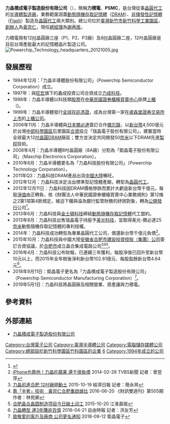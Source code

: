 {{NoteTA|G1=IT}}
{{Infobox_Company 
| company_name     = 力晶積成電子製造股份有限公司
| company_name_en  = Powerchip Semiconductor Manufacturing Corporation
| logo = PSMC logo.svg
| company_type     = [[興櫃公司|興櫃公司]]
| market_information = {{otc|6770}} 
| company_slogan   = 
| local_code_name  = TW
| local_code       = 28112667
| foundation       = 2008年4月17日
| location         = {{ROC-TW}}[[新竹市|新竹市]][[新竹科學工業園區|新竹科學工業園區]]力行一路18號
| founder          = [[黃崇仁|黃崇仁]]
| key_people       = [[黃崇仁|黃崇仁]]<br>[[陳瑞隆|陳瑞隆]]<br>[[王其國|王其國]] <br>[[謝再居|謝再居]]
| industry         = [[半導體|半導體]]
| products         = [[晶圓代工|晶圓代工]]<br>[[DRAM|DRAM]]<br>[[Flash_memory|Flash memory]]<br>[[Foundry_Services|Foundry Services]]<br>高壓驅動IC代工服務<br>[[CMOS|CMOS]]影像感測器代工服務
| revenue = 
| operating_income = 
| net_income       = 
| num_employees    = 約6,900人
| capital          = [[新台幣|新台幣]]31,051,965,690元
| homepage         = {{URL|https://www.powerchip.com/}}
}}

'''力晶積成電子製造股份有限公司'''（{{lang-en|Powerchip Semiconductor Manufacturing Corporation}}），簡稱'''力積電'''、'''PSMC'''，是台灣從事[[晶圓代工|晶圓代工]]的[[半導體製造廠|半導體製造廠]]，業務範圍涵蓋[[動態隨機存取記憶體|動態隨機存取記憶體]]（[[DRAM|DRAM]]）、[[非揮發性記憶體|非揮發性記憶體]]（[[快閃記憶體|Flash]]）製造及[[晶圓代工|晶圓代工]]兩大類別。總公司位於[[臺灣|臺灣]][[新竹市|新竹市]][[新竹科學工業園區|新竹科學工業園區]]，[[創辦人|創辦人]]為[[黃崇仁|黃崇仁]]，現任[[總經理|總經理]]為[[謝再居|謝再居]]。

力積電現有12[[吋|吋]]晶圓廠三座（P1、P2、P3廠）及8[[吋|吋]]晶圓廠二座，12吋晶圓廠是目前台灣產能最大的記憶體晶片製造公司。
[[File:Powerchip_Technology_headquarters_20121005.jpg|thumb]]

==發展歷程==
*1994年12月：「力晶半導體股份有限公司」（Powerchip Semiconductor Corporation）成立。
*1997年：與[[旺宏|旺宏]]旗下的鑫成投資公司合資成立[[力成科技|力成科技]]。
*1998年：力晶半導體以科技類[[股票|股票]]在[[中華民國證券櫃檯買賣中心|中華民國證券櫃檯買賣中心]]掛牌[[上櫃|上櫃]]（{{otc|5346}})。
*1999年：力晶半導體發行[[全球存託憑證|全球存託憑證]]，成為台灣第一家在[[盧森堡證券交易所|盧森堡證券交易所]][[股票上市|上市]]的[[上櫃公司|上櫃公司]]。
*2006年11月：力晶半導體與[[日本|日本]][[爾必達|爾必達]]簽訂合作[[備忘錄|備忘錄]]，以[[新台幣|新台幣]]4,500億元於台灣[[中部科學園區|中部科學園區]]后里園區[[合資|合資]]設立「瑞晶電子股份有限公司」，建置當時全球最大12[[吋|吋]][[晶圓|晶圓]][[DRAM|DRAM]]廠區；雙方並決定共同開發50[[奈米|奈米]]以下DRAM先進[[製程|製程]]技術。
*2008年4月：力晶半導體8吋晶圓廠（8A廠）分割為「鉅晶電子股份有限公司」（Maxchip Electronics Corporation）。
*2010年6月：力晶半導體更名為「力晶科技股份有限公司」（Powerchip Technology Corporation）。
*2011年Q3：力晶科技DRAM產品出貨[[中國大陸|中國大陸]]暢旺。
*2012年12月：力晶科技決定淡出標準型記憶體產銷，轉型為[[晶圓代工|晶圓代工]]。
*2012年12月11日：力晶科技因DRAM價格慘跌而累計大虧逾新台幣千億元，每股[[淨值|淨值]]由正轉負，依《財團法人中華民國證券櫃檯買賣中心業務規則》第12條之2第1項第4款規定，被迫下櫃與淪為銀行監管財務的紓困對象，轉為[[公開發行|公開發行]]公司<ref>{{Cite web |url=http://mops.twse.com.tw/mops/web/t05st03?encodeURIComponent=1&step=1&firstin=1&off=1&keyword4=&code1=&TYPEK2=&checkbtn=&queryName=co_id&TYPEK=all&co_id=5346 |title=公開資訊觀測站-力晶科技基本資料 |access-date=2017-02-25 |archive-date=2022-04-05 |archive-url=https://web.archive.org/web/20220405073732/http://mops.twse.com.tw/mops/web/t05st03?encodeURIComponent=1&step=1&firstin=1&off=1&keyword4=&code1=&TYPEK2=&checkbtn=&queryName=co_id&TYPEK=all&co_id=5346 }}</ref>。
*2013年6月：力晶科技與[[金士頓科技|金士頓科技]]締結[[動態隨機存取記憶體|動態隨機存取記憶體]]代工盟約。
*2013年8月：力晶科技出售瑞晶電子持股予[[美光科技|美光科技]]，並取得美光-爾必達25[[奈米|奈米]]動態隨機存取記憶體的專利授權。
*2014年：力晶科技成功轉型為專業晶圓代工公司，償還新台幣千億元負債<ref>[http://news.tvbs.com.tw/entry/522838 iPhone也靠他！力晶吃蘋果 還千億負債] {{Wayback|url=http://news.tvbs.com.tw/entry/522838 |date=20160917162255 }}2014-02-28 TVBS新聞 記者：曾翌萍</ref>。
*2015年10月：力晶科技與中國大陸[[安徽省|安徽省]][[合肥市建設投資控股（集團）公司|合肥市建設投資控股（集團）公司]]簽訂合資協議，於[[合肥市|合肥市]]成立晶合集成電路公司<ref>[http://udn.com/news/story/7240/1257717 力晶前進合肥 12吋廠明動土] {{Wayback|url=http://udn.com/news/story/7240/1257717 |date=20160927165423 }}2015-10-19  經濟日報 記者：簡永祥</ref><ref>[http://www.wealth.com.tw/article_in.aspx?nid=8240 靠「半套」技術　黃崇仁合肥重啟爐灶] {{Wayback|url=http://www.wealth.com.tw/article_in.aspx?nid=8240 |date=20160917162809 }}2016-06-20 《財訊雙週刊》第505期 作者：林苑卿</ref><ref>[http://news.hf365.com/system/2015/10/20/014760148.shtml 合肥晶合晶圆制造项目今日破土动工] {{Wayback|url=http://news.hf365.com/system/2015/10/20/014760148.shtml |date=20160922181434 }} 2015-10-20 江淮晨报</ref>。
*2016年4月：力晶科技公布財報，已連續三年獲利，每股淨值已回升至新台幣10元以上，而2015年全年稅後淨利新台幣102.81億元、每股盈餘新台幣4.64元<ref>[http://news.ltn.com.tw/news/business/paper/981360 力晶轉型 連3年賺逾百億] {{Wayback|url=http://news.ltn.com.tw/news/business/paper/981360 |date=20160917164843 }}2016-04-21 自由時報 記者：洪友芳</ref>。
*2018年9月11日：鉅晶電子更名為「力晶積成電子製造股份有限公司」（Powerchip Semiconductor Manufacturing Corporation）<ref>[https://www.facebook.com/193777907308264/photos/a.209383599081028/2062542647098438/ 致敬愛的客戶及廠商 公司更名通知] 2018-09-12 鉅晶電子</ref>。
*2019年5月1日：力晶科技將晶圓廠及相關營業、資產讓與力積電。

== 參考資料 ==
{{Reflist|2}}

==外部連結==
*[https://www.powerchip.com/ 力晶積成電子製造股份有限公司]{{Wayback|url=http://www.powerchip.com/ |date=20081201214621 }}

{{全球主要資訊科技公司}}
{{臺灣50指數成分股票}}
{{Portal bar|台灣|電子學|信息技術|資訊科技|企業}}
[[Category:台灣電子公司|Category:台灣電子公司]]
[[Category:臺灣半導體公司|Category:臺灣半導體公司]]
[[Category:電腦儲存媒體公司|Category:電腦儲存媒體公司]]
[[Category:總部設於新竹科學園區竹科園區的企業|Category:總部設於新竹科學園區竹科園區的企業]]
[[Category:中華民國證券櫃檯買賣中心上櫃公司|6]]
[[Category:1994年成立的公司|Category:1994年成立的公司]]